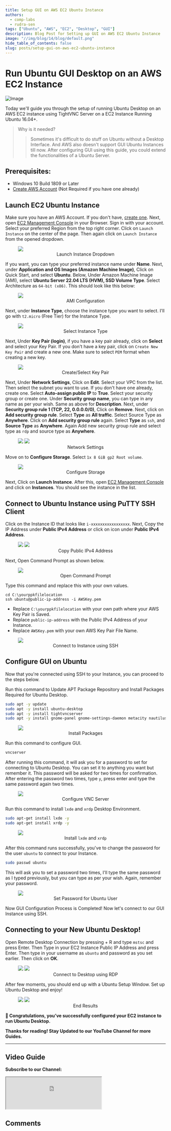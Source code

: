 ```yaml
---
title: Setup GUI on AWS EC2 Ubuntu Instance
authors:
  - comp-labs
  - rudra-sen
tags: ["Ubuntu", "AWS", "EC2", "Desktop", "GUI"]
description: Blog Post for Setting up GUI on AWS EC2 Ubuntu Instance
image: "//img/blog/14/blog/default.png"
hide_table_of_contents: false
slug: posts/setup-gui-on-aws-ec2-ubuntu-instance
---
```



# Run Ubuntu GUI Desktop on an AWS EC2 Instance

![Image](//img/blog/14/blog/default.png)

Today we'll guide you through the setup of running Ubuntu Desktop on an AWS EC2 instance using TightVNC Server on a EC2 Instance Running Ubuntu 16.04+.

> Why is it needed?
>
> > Sometimes it's difficult to do stuff on Ubuntu without a Desktop Interface. And AWS also doesn't support GUI Ubuntu Instances till now. After configuring GUI using this guide, you could extend the functionalities of a Ubuntu Server.

<!-- truncate -->

## Prerequisites:

- Windows 10 Build 1809 or Later
- [Create AWS Account](https://portal.aws.amazon.com/billing/signup) (Not Required if you have one already)

## Launch EC2 Ubuntu Instance

Make sure you have an AWS Account. If you don't have, [create one](https://portal.aws.amazon.com/billing/signup). Next, open [EC2 Management Console](https://console.aws.amazon.com/ec2/v2/home#Home:) in your Browser. Sign in with your account. Select your preferred Region from the top right corner. Click on `Launch Instance` on the center of the page. Then again click on `Launch Instance` from the opened dropdown.

<figure>
  <img src="/img/blog/14/14-1.jpg"></img>
  <figcaption align="center">Launch Instance Dropdown</figcaption>
</figure>

If you want, you can type your preferred instance name under **Name**. Next, under **Application and OS Images (Amazon Machine Image)**, Click on Quick Start, and select **Ubuntu**. Below, Under Amazon Machine Image (AMI), select **Ubuntu Server 22.04 LTS (HVM), SSD Volume Type**. Select Architecture as `64-bit (x86)`. This should look like this below:

<figure>
  <img src="/img/blog/14/14-2.jpg"></img>
  <figcaption align="center">AMI Configuration</figcaption>
</figure>

Next, under **Instance Type**, choose the instance type you want to select. I'll go with `t2.micro` (Free Tier) for the Instance Type.

<figure>
  <img src="/img/blog/14/14-3.jpg"></img>
  <figcaption align="center">Select Instance Type</figcaption>
</figure>

Next, Under **Key Pair (login)**, if you have a key pair already, click on **Select** and select your Key Pair. If you don't have a key pair, click on `Create New Key Pair` and create a new one. Make sure to select `PEM` format when creating a new key.

<figure>
  <img src="/img/blog/14/14-4.jpg"></img>
  <figcaption align="center">Create/Select Key Pair</figcaption>
</figure>

Next, Under **Network Settings**, Click on **Edit**. Select your VPC from the list. Then select the subnet you want to use. If you don't have one already, create one. Select **Auto-assign public IP** to **True**. Select your security group or create one. Under **Security group name**, you can type in any name as per your wish. Same as above for **Description**. Next, under **Security group rule 1 (TCP, 22, 0.0.0.0/0)**, Click on **Remove**. Next, click on **Add security group rule**. Select **Type** as **All traffic**. Select Source Type as **Anywhere**. Click on **Add security group rule** again. Select **Type** as `ssh`, and **Source Type** as **Anywhere**. Again Add new security group rule and select type as `rdp` and source type as **Anywhere**.

<figure>
  <img src="/img/blog/14/14-5.jpg"></img>
  <img src="/img/blog/14/14-6.jpg"></img>
  <figcaption align="center">Network Settings</figcaption>
</figure>

Move on to **Configure Storage**. Select `1x 8 GiB gp2 Root volume`.

<figure>
  <img src="/img/blog/14/14-7.jpg"></img>
  <figcaption align="center">Configure Storage</figcaption>
</figure>

Next, Click on **Launch Instance**. After this, open [EC2 Management Console](https://console.aws.amazon.com/ec2/v2/home#Home:) and click on **Instances**. You should see the instance in the list.

## Connect to Ubuntu Instance using PuTTY SSH Client

Click on the Instance ID that looks like `i-xxxxxxxxxxxxxxxxx`. Next, Copy the IP Address under **Public IPv4 Address** or click on <i class="fa-regular fa-clone"></i> icon under **Public IPv4 Address**.

<figure>
  <img src="/img/blog/14/14-8.jpg"></img>
  <img src="/img/blog/14/14-9.jpg"></img>
  <figcaption align="center">Copy Public IPv4 Address</figcaption>
</figure>

Next, Open Command Prompt as shown below.

<figure>
  <img src="/img/blog/14/14-10.jpg"></img>
  <figcaption align="center">Open Command Prompt</figcaption>
</figure>

Type this command and replace this with your own values.

```
cd C:\yourppkfilelocation
ssh ubuntu@public-ip-address -i AWSKey.pem
```

- Replace `C:\yourppkfilelocation` with your own path where your AWS Key Pair is Saved.
- Replace `public-ip-address` with the Public IPv4 Address of your Instance.
- Replace `AWSKey.pem` with your own AWS Key Pair File Name.

<figure>
  <img src="/img/blog/14/14-11.jpg"></img>
  <figcaption align="center">Connect to Instance using SSH</figcaption>
</figure>

## Configure GUI on Ubuntu

Now that you're connected using SSH to your Instance, you can proceed to the steps below.

Run this command to Update APT Package Repository and Install Packages Required for Ubuntu Desktop.

```bash
sudo apt -y update
sudo apt -y install ubuntu-desktop
sudo apt -y install tightvncserver
sudo apt -y install gnome-panel gnome-settings-daemon metacity nautilus gnome-terminal
```

<figure>
  <img src="/img/blog/14/14-12.jpg"></img>
  <figcaption align="center">Install Packages</figcaption>
</figure>

Run this command to configure GUI.

```bash
vncserver
```

After running this command, it will ask you for a password to set for connecting to Ubuntu Desktop. You can set it to anything you want but remember it. This password will be asked for two times for confirmation. After entering the password two times, type `y`, press enter and type the same password again two times.

<figure>
  <img src="/img/blog/14/14-13.jpg"></img>
  <figcaption align="center">Configure VNC Server</figcaption>
</figure>

Run this command to install `lxde` and `xrdp` Desktop Environment.

```bash
sudo apt-get install lxde -y
sudo apt-get install xrdp -y
```

<figure>
  <img src="/img/blog/14/14-14.jpg"></img>
  <figcaption align="center">
    Install <code>lxde</code> and <code>xrdp</code>
  </figcaption>
</figure>

After this command runs successfully, you've to change the password for the user `ubuntu` to connect to your Instance.

```bash
sudo passwd ubuntu
```

This will ask you to set a password two times, I'll type the same password as I typed previously, but you can type as per your wish. Again, remember your password.

<figure>
  <img src="/img/blog/14/14-15.jpg"></img>
  <figcaption align="center">Set Password for Ubuntu User</figcaption>
</figure>

Now GUI Configuration Process is Completed! Now let's connect to our GUI Instance using SSH.

## Connecting to your New Ubuntu Desktop!

Open Remote Desktop Connection by pressing <i class="fa-brands fa-windows"></i> + R and type `mstsc` and press Enter. Then Type in your EC2 Instance Public IP Address and press Enter. Then type in your username as `ubuntu` and password as you set earlier. Then click on **OK**.

<figure>
  <img src="/img/blog/14/14-16.jpg"></img>
  <img src="/img/blog/14/14-17.jpg"></img>
  <figcaption align="center">Connect to Desktop using RDP</figcaption>
</figure>

After few moments, you should end up with a Ubuntu Setup Window. Set up Ubuntu Desktop and enjoy!

<figure>
  <img src="/img/blog/14/14-18.jpg"></img>
  <img src="/img/blog/14/14-19.jpg"></img>
  <figcaption align="center">End Results</figcaption>
</figure>

**🎉 Congratulations, you’ve successfully configured your EC2 instance to run Ubuntu Desktop.**

**Thanks for reading! Stay Updated to our YouTube Channel for more Guides.**

---

## Video Guide

**Subscribe to our Channel:**

<iframe
  src="https://complabs.in/html/subscribe.html"
  title="Subscribe Comp Labs"
  height="100"
></iframe>

## Comments

<Giscus
  id="comments"
  repo="Comp-Labs/comp-labs-website"
  repoId="R_kgDOGaLmeA"
  category="General"
  categoryId="DIC_kwDOGaLmeM4CBAA6"
  mapping="title"
  term="Comments"
  reactionsEnabled="1"
  emitMetadata="0"
  inputPosition="top"
  theme="preferred_color_scheme"
  lang="en"
  loading="lazy"
/>
